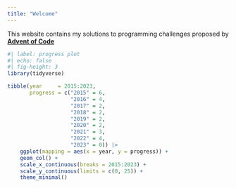 ```yaml
---
title: "Welcome"
---
```


This website contains my solutions to programming challenges proposed by
[**Advent of Code**](https://adventofcode.com)

```r
#| label: progress plot
#| echo: false
#| fig-height: 3
library(tidyverse)

tibble(year     = 2015:2023,
       progress = c("2015" = 6,
                    "2016" = 4,
                    "2017" = 2,
                    "2018" = 2,
                    "2019" = 2,
                    "2020" = 2,
                    "2021" = 3,
                    "2022" = 4,
                    "2023" = 0)) |> 
    ggplot(mapping = aes(x = year, y = progress)) + 
    geom_col() +
    scale_x_continuous(breaks = 2015:2023) +
    scale_y_continuous(limits = c(0, 25)) +
    theme_minimal()
```

